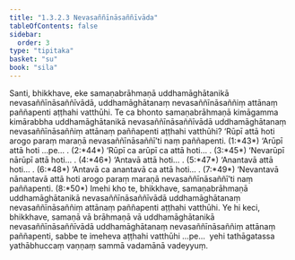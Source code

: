 ```yaml
---
title: "1.3.2.3 Nevasaññīnāsaññīvāda"
tableOfContents: false
sidebar:
  order: 3
type: "tipitaka"
basket: "su"
book: "sila"
---
```



<DynamicBreadcrumb />

<Division number="81" book="sila">

<Paragraph number="147" book="sila">
Santi, bhikkhave, eke samaṇabrāhmaṇā uddhamāghātanikā nevasaññīnāsaññīvādā, uddhamāghātanaṃ <Emphasis>nevasaññīnāsaññiṃ attānaṃ</Emphasis> paññapenti aṭṭhahi vatthūhi. Te ca bhonto samaṇabrāhmaṇā kimāgamma kimārabbha uddhamāghātanikā nevasaññīnāsaññīvādā uddhamāghātanaṃ nevasaññīnāsaññiṃ attānaṃ paññapenti aṭṭhahi vatthūhi?
</Paragraph>

</Division>
<Division number="82" book="sila">

<Paragraph number="148" book="sila">
‘<Emphasis>Rūpī attā</Emphasis> hoti arogo paraṃ maraṇā <Emphasis>nevasaññīnāsaññī</Emphasis>’ti naṃ paññapenti. (1:*43*)
</Paragraph>

<Paragraph number="149" book="sila">
‘<Emphasis>Arūpī attā</Emphasis> hoti …pe… . (2:*44*)
</Paragraph>

<Paragraph number="150" book="sila">
‘<Emphasis>Rūpī ca arūpī ca attā</Emphasis> hoti… . (3:*45*)
</Paragraph>

<Paragraph number="151" book="sila">
‘<Emphasis>Nevarūpī nārūpī attā</Emphasis> hoti… . (4:*46*)
</Paragraph>

<Paragraph number="152" book="sila">
‘<Emphasis>Antavā attā</Emphasis> hoti… . (5:*47*)
</Paragraph>

<Paragraph number="153" book="sila">
‘<Emphasis>Anantavā attā</Emphasis> hoti… . (6:*48*)
</Paragraph>

<Paragraph number="154" book="sila">
‘<Emphasis>Antavā ca anantavā ca attā</Emphasis> hoti… . (7:*49*)
</Paragraph>

<Paragraph number="155" book="sila">
‘<Emphasis>Nevantavā nānantavā attā</Emphasis> hoti arogo paraṃ maraṇā <Emphasis>nevasaññīnāsaññī</Emphasis>’ti naṃ paññapenti. (8:*50*)
</Paragraph>

</Division>
<Division number="83" book="sila">

<Paragraph number="156" book="sila">
Imehi kho te, bhikkhave, samaṇabrāhmaṇā uddhamāghātanikā nevasaññīnāsaññīvādā uddhamāghātanaṃ nevasaññīnāsaññiṃ attānaṃ paññapenti aṭṭhahi vatthūhi. Ye hi keci, bhikkhave, samaṇā vā brāhmaṇā vā uddhamāghātanikā nevasaññīnāsaññīvādā uddhamāghātanaṃ nevasaññīnāsaññiṃ attānaṃ paññapenti, sabbe te imeheva aṭṭhahi vatthūhi …pe…  yehi tathāgatassa yathābhuccaṃ vaṇṇaṃ sammā vadamānā vadeyyuṃ.
</Paragraph>
</Division>